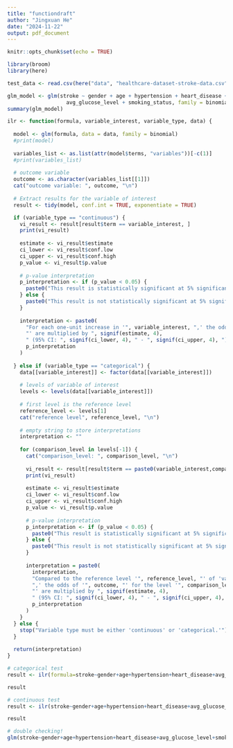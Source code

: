 ```yaml
---
title: "functiondraft"
author: "Jingxuan He"
date: "2024-11-22"
output: pdf_document
---
```


```r
knitr::opts_chunk$set(echo = TRUE)
```

```r
library(broom)
library(here)
```

```r
test_data <- read.csv(here("data", "healthcare-dataset-stroke-data.csv"))

glm_model <- glm(stroke ~ gender + age + hypertension + heart_disease +
                   avg_glucose_level + smoking_status, family = binomial, data = test_data)
summary(glm_model)
```

```r
ilr <- function(formula, variable_interest, variable_type, data) {
  
  model <- glm(formula, data = data, family = binomial)
  #print(model)
  
  variables_list <- as.list(attr(model$terms, "variables"))[-c(1)]
  #print(variables_list)
  
  # outcome variable
  outcome <- as.character(variables_list[[1]])
  cat("outcome variable: ", outcome, "\n")
  
  # Extract results for the variable of interest
  result <- tidy(model, conf.int = TRUE, exponentiate = TRUE)

  if (variable_type == "continuous") {
    vi_result <- result[result$term == variable_interest, ]
    print(vi_result)
  
    estimate <- vi_result$estimate
    ci_lower <- vi_result$conf.low
    ci_upper <- vi_result$conf.high
    p_value <- vi_result$p.value
    
    # p-value interpretation
    p_interpretation <- if (p_value < 0.05) {
      paste0("This result is statistically significant at 5% significance level (p-value: ", signif(p_value, 4), ").")
    } else {
      paste0("This result is not statistically significant at 5% significance level (p-value: ", signif(p_value, 4), ").")
    }
    
    interpretation <- paste0(
      "For each one-unit increase in '", variable_interest, ",' the odds of '", outcome,
      "' are multiplied by ", signif(estimate, 4),
      " (95% CI: ", signif(ci_lower, 4), " - ", signif(ci_upper, 4), "). ",
      p_interpretation
    )
  
  } else if (variable_type == "categorical") {
    data[[variable_interest]] <- factor(data[[variable_interest]])
    
    # levels of variable of interest
    levels <- levels(data[[variable_interest]])
    
    # first level is the reference level
    reference_level <- levels[1]
    cat("reference level", reference_level, "\n")
    
    # empty string to store interpretations
    interpretation <- ""
    
    for (comparison_level in levels[-1]) {
      cat("comparison_level: ", comparison_level, "\n")
      
      vi_result <- result[result$term == paste0(variable_interest,comparison_level), ]
      print(vi_result)
    
      estimate <- vi_result$estimate
      ci_lower <- vi_result$conf.low
      ci_upper <- vi_result$conf.high
      p_value <- vi_result$p.value
      
      # p-value interpretation
      p_interpretation <- if (p_value < 0.05) {
        paste0("This result is statistically significant at 5% significance level (p-value: ", signif(p_value, 4), "). ")
      } else {
        paste0("This result is not statistically significant at 5% significance level (p-value: ", signif(p_value, 4), "). ")
      }
      
      interpretation = paste0(
        interpretation,
        "Compared to the reference level '", reference_level, "' of 'variable: ", variable_interest,
        ",' the odds of '", outcome, "' for the level '", comparison_level, 
        "' are multiplied by ", signif(estimate, 4),
        " (95% CI: ", signif(ci_lower, 4), " - ", signif(ci_upper, 4), "). ",
        p_interpretation
      )
    }
  } else {
    stop("Variable type must be either 'continuous' or 'categorical.'")
  }
  
  return(interpretation)
}
```

```r
# categorical test
result <- ilr(formula=stroke~gender+age+hypertension+heart_disease+avg_glucose_level+smoking_status,data=test_data, variable_interest="gender", variable_type="categorical")

result
```

```r
# continuous test
result <- ilr(stroke~gender+age+hypertension+heart_disease+avg_glucose_level+smoking_status,data=test_data, variable_interest="age", variable_type="continuous")

result
```

```r
# double checking!
glm(stroke~gender+age+hypertension+heart_disease+avg_glucose_level+smoking_status,data=test_data, family=binomial)
```

